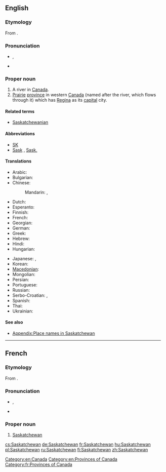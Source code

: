 ==English==
{{wikipedia}}

===Etymology===
From {{etyl|cr}} {{term||kisiskāciwani-sīpiy|swift-flowing river}}.

===Pronunciation===
* {{a|UK}} {{IPA|/sə.ˈskætʃ.ə.ˌwɒn/|/sə.ˈskætʃ.ə.wən/}}, {{X-SAMPA|/s@."sk{tS.@.%wQn/|/s@."sk{tS.@.w@n/}}
* {{audio|en-ca-Saskatchewan.ogg|Audio (CA)}}

===Proper noun===
{{en-proper noun}}

# A river in [[Canada]].
# [[prairie|Prairie]] [[province]] in western [[Canada]] (named after the river, which flows through it) which has [[Regina]] as its [[capital]] city.

====Related terms====
* [[Saskatchewanian]]

====Abbreviations====
* [[SK]]
* [[Sask]] , [[Sask.]]

====Translations====
{{trans-top|Province in western Canada}}
* Arabic: {{t-|ar|ساسكاتشوان|m|tr=saskatshuwaan}}
* Bulgarian: {{t-|bg|Саскачеван|m|tr=Saskáčevan}}
* Chinese:
*: Mandarin: {{t-|cmn|薩斯喀徹溫|sc=Hani}}, {{t-|cmn|萨斯喀彻温|tr=Sàsīkèchèwēn|sc=Hani}}
* Dutch: {{t-|nl|Saskatchewan}}
* Esperanto: {{t-|eo|Saskaĉevano}}
* Finnish: {{t-|fi|Saskatchewan}}
* French: {{t+|fr|Saskatchewan|f}}
* Georgian: {{t-|ka|სასკაჩევანი|tr=sask'ač'evani|sc=Geor|xs=Georgian}}
* German: {{t+|de|Saskatchewan|n}}
* Greek: {{t-|el|Σασκάτσουαν|tr=Saskátsouan}}
* Hebrew: {{t-|he|ססקצ'ואן}}
* Hindi: {{t-|hi|सास्काचेवान|tr=sāskācēvān|xs=Hindi}}
* Hungarian: {{t+|hu|Saskatchewan}}
{{trans-mid}}
* Japanese: {{t-|ja|サスカチュワン|tr=Sasukachuwan}},  {{t-|ja|サスカチュワン州|tr=Sasukachuwan-shū}}
* Korean: {{t-|ko|서스캐처원|tr=Seoseukaecheowon|sc=Hang}}
* [[Macedonian]]: {{t-|mk|Саскачеван|m|tr=Saskáčevan}}
* Mongolian: {{t-|mn|Саскачеван|tr=Saskáčevan|sc=Cyrl|xs=Mongolian}}
* Persian: {{t-|fa|ساسکاچوان}}
* Portuguese: {{t-|pt|Saskatchewan|m}}
* Russian: {{t-|ru|Саскачеван|m|tr=Saskáčevan}}
* Serbo-Croatian: {{t-|sh|Саскачеван|m|sc=Cyrl|xs=Serbo-Croatian}},  {{t-|sh|Saskatchewan|m|xs=Serbo-Croatian}}
* Spanish: {{t-|es|Saskatchewan|m}}
* Thai: {{t-|th|รัฐซัสแคตเชวัน|tr=rát sátkaecheerwaan}}
* Ukrainian: {{t-|uk|Саскачеван|m|tr=Saskáčevan|xs=Ukrainian}}
{{trans-bottom}}

====See also====
* [[Appendix:Place names in Saskatchewan]]

[[Category:en:Canada]]
[[Category:en:Provinces of Canada]]

----

==French==

===Etymology===
From {{etyl|cr|fr}} {{term||kisiskāciwani-sīpiy|swift-flowing river}}.

===Pronunciation===
* {{IPA|/sas.kat.ʃe.wan/|lang=fr}}, {{X-SAMPA|/sas.kat.Se.wan/}}
* {{rhymes|an|lang=fr}}

===Proper noun===
{{fr-proper noun|f}}

# [[#English|Saskatchewan]]

[[Category:fr:Provinces of Canada]]

[[cs:Saskatchewan]]
[[de:Saskatchewan]]
[[fr:Saskatchewan]]
[[hu:Saskatchewan]]
[[pl:Saskatchewan]]
[[ru:Saskatchewan]]
[[fi:Saskatchewan]]
[[zh:Saskatchewan]]